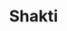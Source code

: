---
title: Shakti
description: |
    Shakti being one of the pioneers in manufacturing of energy efficient pumps and motors with its latest series of new advanced solar energy operated pumps has emerged as a prestigious brand in domestic and international markets.

    Shakti offers advanced water pumping solutions to a wide range of applications such as irrigation – flood and micro irrigation, horticulture, domestic water supply, commercial and industrial applications and so on.
link:
    label: Visit Website
    slug: '/products'
image:
    file: '@images/partners/shakti-komponents-partner.jpg'
    alt: Shakti
seo:
    title: Shakti Products from Komponents
    description: |
        Shakti Pumps (India) Limited, a pioneer in manufacturing of energy-efficient pumps and motors since 1982.
    thumbnail:
        file: '@images/partners/shakti-komponents-partner.jpg'
        alt: Shakti
---